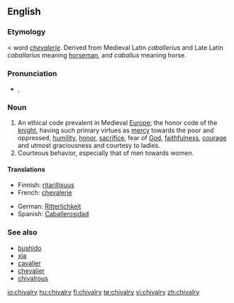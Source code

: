 ==English==
{{wikipedia}}

===Etymology===
{{ME.}} < {{OF.}} word ''[[chevalerie]]''. Derived from Medieval Latin ''caballerius'' and Late Latin ''caballarius'' meaning [[horseman]], and ''caballus'' meaning horse.

===Pronunciation===
* {{IPA|/ˈʃɪvəlri/}}, {{SAMPA|/"SIv@lri/}}

===Noun===
{{en-noun}}

# An ethical code prevalent in Medieval [[Europe]]; the honor code of the [[knight]], having such primary virtues as [[mercy]] towards the poor and oppressed, [[humility]], [[honor]], [[sacrifice]], fear of [[God]], [[faithfulness]], [[courage]] and utmost graciousness and courtesy to ladies.
# Courteous behavior, especially that of men towards women.

====Translations====
{{trans-top|ethical code}}
* Finnish: [[ritarillisuus]]
* French: [[chevalerie]] {{f}}
{{trans-mid}}
* German: [[Ritterlichkeit]] {{f}}
* Spanish: [[Caballerosidad]] {{f}}
{{trans-bottom}}

===See also===
* [[bushido]]
* [[xia]]
* [[cavalier]]
* [[chevalier]]
* [[chivalrous]]

[[io:chivalry]]
[[hu:chivalry]]
[[fi:chivalry]]
[[te:chivalry]]
[[vi:chivalry]]
[[zh:chivalry]]